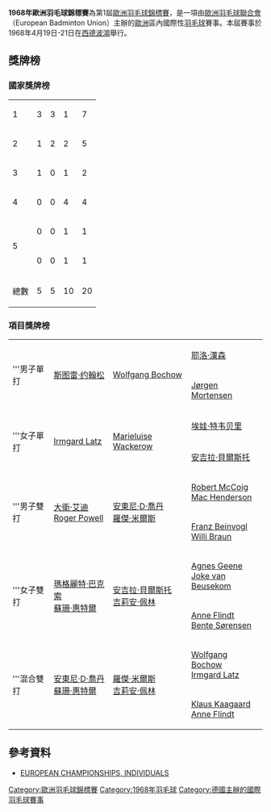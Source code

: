 {{noteTA|G1=Badminton}}
{{infobox badminton event
|name           = 1968年歐洲羽毛球錦標賽
|image          = 
|size           = 
|caption        =
|dates          = 1968年4月19日－4月21日
|number_edition = 第1屆
|level          =
|prize_money    = 
|location       = {{FRG}}[[波鴻|波鴻]]
|venue          = 
|previous       = 
|next           = 1970年歐洲羽毛球錦標賽
}}
'''1968年歐洲羽毛球錦標賽'''為第1屆[[歐洲羽毛球錦標賽|歐洲羽毛球錦標賽]]，是一項由[[歐洲羽毛球聯合會|歐洲羽毛球聯合會]]（European Badminton Union）主辦的[[歐洲|歐洲]]區內國際性[[羽毛球|羽毛球]]賽事。本屆賽事於1968年4月19日-21日在[[西德|西德]][[波鴻|波鴻]]舉行。

==獎牌榜==
===國家獎牌榜===
{| {{RankedMedalTable}}
|-
|1 || style=text-align:left| {{bat|ENG}}||3||3||1||7
|-
|2 || style=text-align:left| {{bat|FRG}}||1||2||2||5
|-
|3 || style=text-align:left| {{bat|SWE}}||1||0||1||2
|-
|4 || style=text-align:left| {{bat|DEN}}||0||0||4||4
|-
|rowspan=2 |5|| style=text-align:left| {{bat|SCO}}||0||0||1||1
|-
|style=text-align:left| {{bat|NED}}||0||0||1||1
|- class="sortbottom"
!colspan=2|總數|| 5 || 5 || 10 || 20
|}

===項目獎牌榜===
{| {{MedalistTable|labelwidth=80px|type=項目|style=font-size:small;}}
|-
|rowspan=2|'''男子單打
|rowspan=2|{{flagicon|SWE}} [[斯图雷·约翰松|斯图雷·约翰松]]
|rowspan=2|{{flagicon|FRG}} [[Wolfgang_Bochow|Wolfgang Bochow]]
|{{flagicon|DEN}} [[耶洛·漢森|耶洛·漢森]]
|-
|{{flagicon|DEN}} [[Jørgen_Mortensen|Jørgen Mortensen]]
|-
|rowspan=2|'''女子單打
|rowspan=2|{{flagicon|FRG}} [[Irmgard_Latz|Irmgard Latz]]
|rowspan=2|{{flagicon|FRG}} [[Marieluise_Wackerow|Marieluise Wackerow]]
|{{flagicon|SWE}} [[埃娃·特韦贝里|埃娃·特韦贝里]]
|-
|{{flagicon|ENG}} [[安吉拉·貝爾斯托|安吉拉·貝爾斯托]]
|-
|rowspan=2|'''男子雙打
|rowspan=2|{{flagicon|ENG}} [[大衛·艾迪|大衛·艾迪]]<br/>{{flagicon|ENG}} [[Roger_Powell|Roger Powell]]
|rowspan=2|{{flagicon|ENG}} [[安東尼·D·喬丹|安東尼·D·喬丹]]<br/>{{flagicon|ENG}} [[羅傑·米爾斯|羅傑·米爾斯]]
|{{flagicon|SCO}} [[Robert_McCoig|Robert McCoig]]<br/>{{flagicon|SCO}} [[Mac_Henderson|Mac Henderson]]
|-
|{{flagicon|FRG}} [[Franz_Beinvogl|Franz Beinvogl]]<br/>{{flagicon|FRG}} [[Willi_Braun|Willi Braun]]
|-
|rowspan=2|'''女子雙打
|rowspan=2|{{flagicon|ENG}} [[瑪格麗特·巴克索|瑪格麗特·巴克索]]<br/>{{flagicon|ENG}} [[蘇珊·惠特爾|蘇珊·惠特爾]]
|rowspan=2|{{flagicon|ENG}} [[安吉拉·貝爾斯托|安吉拉·貝爾斯托]]<br/>{{flagicon|ENG}} [[吉莉安·佩林|吉莉安·佩林]]
|{{flagicon|NED}} [[Agnes_Geene|Agnes Geene]]<br/>{{flagicon|NED}} [[Joke_van_Beusekom|Joke van Beusekom]]
|-
|{{flagicon|DEN}} [[Anne_Flindt|Anne Flindt]]<br/>{{flagicon|DEN}} [[Bente_Sørensen|Bente Sørensen]]
|-
|rowspan=2|'''混合雙打
|rowspan=2|{{flagicon|ENG}} [[安東尼·D·喬丹|安東尼·D·喬丹]]<br/>{{flagicon|ENG}} [[蘇珊·惠特爾|蘇珊·惠特爾]]
|rowspan=2|{{flagicon|ENG}} [[羅傑·米爾斯|羅傑·米爾斯]]<br/>{{flagicon|ENG}} [[吉莉安·佩林|吉莉安·佩林]]
|{{flagicon|FRG}} [[Wolfgang_Bochow|Wolfgang Bochow]]<br/>{{flagicon|FRG}} [[Irmgard_Latz|Irmgard Latz]]
|-
|{{flagicon|DEN}} [[Klaus_Kaagaard|Klaus Kaagaard]]<br/>{{flagicon|DEN}} [[Anne_Flindt|Anne Flindt]]
|}

==參考資料==
{{reflist}}
*[http://badmintoneurope.com/cms/?&pageid=6077 EUROPEAN CHAMPIONSHIPS, INDIVIDUALS]{{Wayback|url=http://badmintoneurope.com/cms/?&pageid=6077 |date=20160323125358 }}{{en}}

{{歐洲羽毛球錦標賽}}

[[Category:歐洲羽毛球錦標賽|Category:歐洲羽毛球錦標賽]]
[[Category:1968年羽毛球|Category:1968年羽毛球]]
[[Category:德國主辦的國際羽毛球賽事|Category:德國主辦的國際羽毛球賽事]]